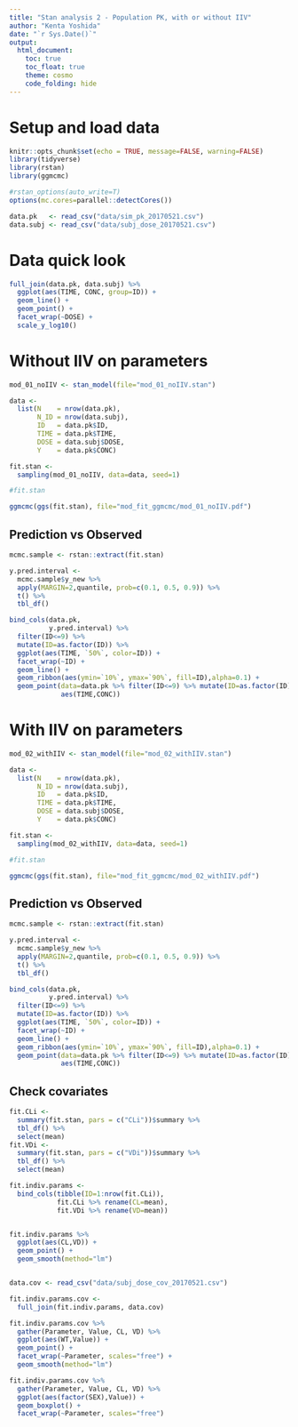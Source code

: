 ```yaml
---
title: "Stan analysis 2 - Population PK, with or without IIV"
author: "Kenta Yoshida"
date: "`r Sys.Date()`"
output: 
  html_document: 
    toc: true
    toc_float: true
    theme: cosmo
    code_folding: hide
---
```


# Setup and load data
```r
knitr::opts_chunk$set(echo = TRUE, message=FALSE, warning=FALSE)
library(tidyverse)
library(rstan)
library(ggmcmc)

#rstan_options(auto_write=T)
options(mc.cores=parallel::detectCores())

data.pk   <- read_csv("data/sim_pk_20170521.csv") 
data.subj <- read_csv("data/subj_dose_20170521.csv") 
```

# Data quick look

```r

full_join(data.pk, data.subj) %>% 
  ggplot(aes(TIME, CONC, group=ID)) +
  geom_line() +
  geom_point() +
  facet_wrap(~DOSE) +
  scale_y_log10()

```


# Without IIV on parameters

```r
mod_01_noIIV <- stan_model(file="mod_01_noIIV.stan")

data <- 
  list(N    = nrow(data.pk),
       N_ID = nrow(data.subj),
       ID   = data.pk$ID,
       TIME = data.pk$TIME,
       DOSE = data.subj$DOSE,
       Y    = data.pk$CONC)

fit.stan <-
  sampling(mod_01_noIIV, data=data, seed=1)

#fit.stan

```

```r
ggmcmc(ggs(fit.stan), file="mod_fit_ggmcmc/mod_01_noIIV.pdf")
```


## Prediction vs Observed

```r
mcmc.sample <- rstan::extract(fit.stan)

y.pred.interval <- 
  mcmc.sample$y_new %>% 
  apply(MARGIN=2,quantile, prob=c(0.1, 0.5, 0.9)) %>% 
  t() %>% 
  tbl_df()

bind_cols(data.pk,
          y.pred.interval) %>% 
  filter(ID<=9) %>% 
  mutate(ID=as.factor(ID)) %>% 
  ggplot(aes(TIME, `50%`, color=ID)) +
  facet_wrap(~ID) +
  geom_line() +
  geom_ribbon(aes(ymin=`10%`, ymax=`90%`, fill=ID),alpha=0.1) +
  geom_point(data=data.pk %>% filter(ID<=9) %>% mutate(ID=as.factor(ID)),
             aes(TIME,CONC))

```






# With IIV on parameters

```r
mod_02_withIIV <- stan_model(file="mod_02_withIIV.stan")

data <- 
  list(N    = nrow(data.pk),
       N_ID = nrow(data.subj),
       ID   = data.pk$ID,
       TIME = data.pk$TIME,
       DOSE = data.subj$DOSE,
       Y    = data.pk$CONC)

fit.stan <-
  sampling(mod_02_withIIV, data=data, seed=1)

#fit.stan
```

```r
ggmcmc(ggs(fit.stan), file="mod_fit_ggmcmc/mod_02_withIIV.pdf")
```


## Prediction vs Observed

```r
mcmc.sample <- rstan::extract(fit.stan)

y.pred.interval <- 
  mcmc.sample$y_new %>% 
  apply(MARGIN=2,quantile, prob=c(0.1, 0.5, 0.9)) %>% 
  t() %>% 
  tbl_df()

bind_cols(data.pk,
          y.pred.interval) %>% 
  filter(ID<=9) %>% 
  mutate(ID=as.factor(ID)) %>% 
  ggplot(aes(TIME, `50%`, color=ID)) +
  facet_wrap(~ID) +
  geom_line() +
  geom_ribbon(aes(ymin=`10%`, ymax=`90%`, fill=ID),alpha=0.1) +
  geom_point(data=data.pk %>% filter(ID<=9) %>% mutate(ID=as.factor(ID)),
             aes(TIME,CONC))

```


## Check covariates

```r

fit.CLi <- 
  summary(fit.stan, pars = c("CLi"))$summary %>% 
  tbl_df() %>% 
  select(mean)
fit.VDi <- 
  summary(fit.stan, pars = c("VDi"))$summary %>% 
  tbl_df() %>% 
  select(mean)

fit.indiv.params <-
  bind_cols(tibble(ID=1:nrow(fit.CLi)),
            fit.CLi %>% rename(CL=mean),
            fit.VDi %>% rename(VD=mean))


fit.indiv.params %>% 
  ggplot(aes(CL,VD)) +
  geom_point() +
  geom_smooth(method="lm")


data.cov <- read_csv("data/subj_dose_cov_20170521.csv") 

fit.indiv.params.cov <-
  full_join(fit.indiv.params, data.cov)

fit.indiv.params.cov %>% 
  gather(Parameter, Value, CL, VD) %>% 
  ggplot(aes(WT,Value)) +
  geom_point() +
  facet_wrap(~Parameter, scales="free") +
  geom_smooth(method="lm")

fit.indiv.params.cov %>% 
  gather(Parameter, Value, CL, VD) %>% 
  ggplot(aes(factor(SEX),Value)) +
  geom_boxplot() +
  facet_wrap(~Parameter, scales="free")


```



